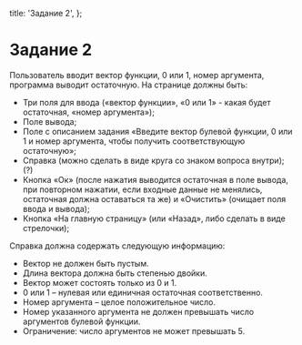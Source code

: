 
  title: 'Задание 2',
};

# Задание 2

Пользователь вводит вектор функции, 0 или 1, номер аргумента, программа выводит остаточную.
На странице должны быть:

-	Три поля для ввода («вектор функции», «0 или 1» - какая будет остаточная, «номер аргумента»);
-	Поле вывода;
-	Поле с описанием задания «Введите вектор булевой функции, 0 или 1 и номер аргумента, чтобы получить соответствующую остаточную»;
-	Справка (можно сделать в виде круга со знаком вопроса внутри); (?)
-	Кнопка «Ок» (после нажатия выводится остаточная в поле вывода, при повторном нажатии, если входные данные не менялись, остаточная должна оставаться та же) и «Очистить» (очищает поля ввода и вывода);
-	Кнопка «На главную страницу» (или «Назад», либо сделать в виде стрелочки);

Справка должна содержать следующую информацию:

-	Вектор не должен быть пустым.
-	Длина вектора должна быть степенью двойки.
-	Вектор может состоять только из 0 и 1.
-	0 или 1 – нулевая или единичная остаточная соответственно.
-	Номер аргумента – целое положительное число.
-	Номер указанного аргумента не должен превышать число аргументов булевой функции.
-	Ограничение: число аргументов не может превышать 5.
